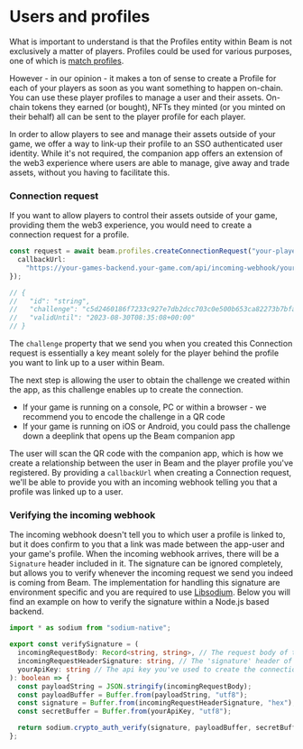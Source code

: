 # Users and profiles

What is important to understand is that the Profiles entity within Beam is not exclusively a matter of players. Profiles could be used for various purposes, one of which is [match profiles](/service/profiles/match-profiles).

However - in our opinion - it makes a ton of sense to create a Profile for each of your players as soon as you want something to happen on-chain. You can use these player profiles to manage a user and their assets. On-chain tokens they earned (or bought), NFTs they minted (or you minted on their behalf) all can be sent to the player profile for each player.

In order to allow players to see and manage their assets outside of your game, we offer a way to link-up their profile to an SSO authenticated user identity. While it's not required, the companion app offers an extension of the web3 experience where users are able to manage, give away and trade assets, without you having to facilitate this.

### Connection request

If you want to allow players to control their assets outside of your game, providing them the web3 experience, you would need to create a connection request for a profile.

```typescript
const request = await beam.profiles.createConnectionRequest("your-player-id", {
  callbackUrl:
    "https://your-games-backend.your-game.com/api/incoming-webhook/your-player-id",
});

// {
//   "id": "string",
//   "challenge": "c5d2460186f7233c927e7db2dcc703c0e500b653ca82273b7bfad8045d85a470",
//   "validUntil": "2023-08-30T08:35:08+00:00"
// }
```

The `challenge` property that we send you when you created this Connection request is essentially a key meant solely for the player behind the profile you want to link up to a user within Beam.

The next step is allowing the user to obtain the challenge we created within the app, as this challenge enables up to create the connection.

- If your game is running on a console, PC or within a browser - we recommend you to encode the challenge in a QR code
- If your game is running on iOS or Android, you could pass the challenge down a deeplink that opens up the Beam companion app

The user will scan the QR code with the companion app, which is how we create a relationship between the user in Beam and the player profile you've registered. By providing a `callbackUrl` when creating a Connection request, we'll be able to provide you with an incoming webhook telling you that a profile was linked up to a user.

### Verifying the incoming webhook

The incoming webhook doesn't tell you to which user a profile is linked to, but it does confirm to you that a link was made between the app-user and your game's profile. When the incoming webhook arrives, there will be a `Signature` header included in it. The signature can be ignored completely, but allows you to verify whenever the incoming request we send you indeed is coming from Beam. The implementation for handling this signature are environment specific and you are required to use [Libsodium](https://doc.libsodium.org/). Below you will find an example on how to verify the signature within a Node.js based backend.

```typescript
import * as sodium from "sodium-native";

export const verifySignature = (
  incomingRequestBody: Record<string, string>, // The request body of the incoming webhook
  incomingRequestHeaderSignature: string, // The 'signature' header of the incoming webhook
  yourApiKey: string // The api key you've used to create the connection request
): boolean => {
  const payloadString = JSON.stringify(incomingRequestBody);
  const payloadBuffer = Buffer.from(payloadString, "utf8");
  const signature = Buffer.from(incomingRequestHeaderSignature, "hex");
  const secretBuffer = Buffer.from(yourApiKey, "utf8");

  return sodium.crypto_auth_verify(signature, payloadBuffer, secretBuffer); // will return `true` or `false`
};
```
